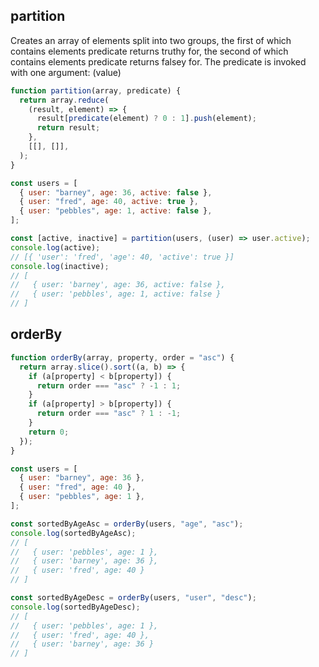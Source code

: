 
## partition

Creates an array of elements split into two groups, the first of which contains
elements predicate returns truthy for, the second of which contains elements
predicate returns falsey for. The predicate is invoked with one argument: (value)

```js title="partition"
function partition(array, predicate) {
  return array.reduce(
    (result, element) => {
      result[predicate(element) ? 0 : 1].push(element);
      return result;
    },
    [[], []],
  );
}

const users = [
  { user: "barney", age: 36, active: false },
  { user: "fred", age: 40, active: true },
  { user: "pebbles", age: 1, active: false },
];

const [active, inactive] = partition(users, (user) => user.active);
console.log(active);
// [{ 'user': 'fred', 'age': 40, 'active': true }]
console.log(inactive);
// [
//   { user: 'barney', age: 36, active: false },
//   { user: 'pebbles', age: 1, active: false }
// ]
```

## orderBy

```js title="orderBy"
function orderBy(array, property, order = "asc") {
  return array.slice().sort((a, b) => {
    if (a[property] < b[property]) {
      return order === "asc" ? -1 : 1;
    }
    if (a[property] > b[property]) {
      return order === "asc" ? 1 : -1;
    }
    return 0;
  });
}

const users = [
  { user: "barney", age: 36 },
  { user: "fred", age: 40 },
  { user: "pebbles", age: 1 },
];

const sortedByAgeAsc = orderBy(users, "age", "asc");
console.log(sortedByAgeAsc);
// [
//   { user: 'pebbles', age: 1 },
//   { user: 'barney', age: 36 },
//   { user: 'fred', age: 40 }
// ]

const sortedByAgeDesc = orderBy(users, "user", "desc");
console.log(sortedByAgeDesc);
// [
//   { user: 'pebbles', age: 1 },
//   { user: 'fred', age: 40 },
//   { user: 'barney', age: 36 }
// ]
```
